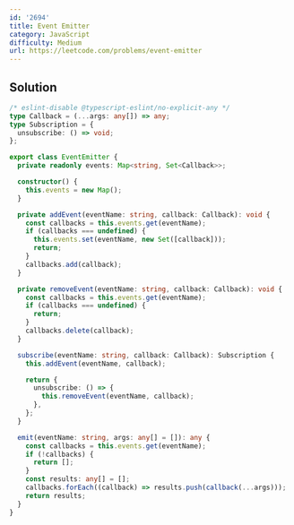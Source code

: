 ```yaml
---
id: '2694'
title: Event Emitter
category: JavaScript
difficulty: Medium
url: https://leetcode.com/problems/event-emitter
---
```


## Solution

```typescript showLineNumbers
/* eslint-disable @typescript-eslint/no-explicit-any */
type Callback = (...args: any[]) => any;
type Subscription = {
  unsubscribe: () => void;
};

export class EventEmitter {
  private readonly events: Map<string, Set<Callback>>;

  constructor() {
    this.events = new Map();
  }

  private addEvent(eventName: string, callback: Callback): void {
    const callbacks = this.events.get(eventName);
    if (callbacks === undefined) {
      this.events.set(eventName, new Set([callback]));
      return;
    }
    callbacks.add(callback);
  }

  private removeEvent(eventName: string, callback: Callback): void {
    const callbacks = this.events.get(eventName);
    if (callbacks === undefined) {
      return;
    }
    callbacks.delete(callback);
  }

  subscribe(eventName: string, callback: Callback): Subscription {
    this.addEvent(eventName, callback);

    return {
      unsubscribe: () => {
        this.removeEvent(eventName, callback);
      },
    };
  }

  emit(eventName: string, args: any[] = []): any {
    const callbacks = this.events.get(eventName);
    if (!callbacks) {
      return [];
    }
    const results: any[] = [];
    callbacks.forEach((callback) => results.push(callback(...args)));
    return results;
  }
}
```

